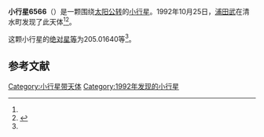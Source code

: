 {{Infobox planet
| bgcolour = #FFFFC0
| name = 6566 Shafter
| symbol = 
| image = 
| caption = 
| discovery = yes
| discovery_ref = 
| discoverer = [[浦田武|浦田武]]
| discovery_site = [[清水町|清水町]] 
| discovered = 1992年10月25日
| designations = yes
| mp_name = 
| named_after = 
| alt_names = 1992 UB2/ 1977 EJ4 / 1985 QR5 / 1989 YA6
| mp_category = [[主带小行星|主带小行星]]
| orbit_ref = <ref name="a">[http://ssd.jpl.nasa.gov/sbdb.cgi?sstr=6566 6566 Shafter] {{Wayback|url=http://ssd.jpl.nasa.gov/sbdb.cgi?sstr=6566 |date=20210724163439 }}，小行星數據庫瀏覽器（JPL Small-Body Database Browser）－[[美国国家航空航天局|美国国家航空航天局]]喷气推进实验室</ref>
| epoch = 2456400.5 (2013年4月18日更新)
| aphelion = {{convert|2.6610197|AU|km|3|abbr=on|lk=out}}
| perihelion = {{convert|1.8933127|AU|km|3|abbr=on}}
| semimajor = {{convert|2.2771662|AU|km|3|abbr=on}}
| eccentricity = 0.1685663
| period = 1255.135203 [[日|日]]<br />3.44[[儒略年|儒略年]]
| avg_speed = 
| inclination = 3.94106
| asc_node = 156.62173
| mean_anomaly = 
| arg_peri = 205.01640
| satellites = 
| physical_characteristics = yes
| dimensions = 
| mass = 
| density = 
| surface_grav = 
| escape_velocity = 
| sidereal_day = 
| axial_tilt = 
| pole_ecliptic_lat = 
| pole_ecliptic_lon = 
| albedo = 
| temperatures= 
| temp_name1 = 
| mean_temp_1 = 
| max_temp_1 = 
| temp_name2 = 
| max_temp_2 = 
| spectral_type = 
| abs_magnitude = 205.01640
}}

'''小行星6566'''（{{lang-en|6566 Shafter}}）是一颗围绕[[太阳|太阳]][[公转|公转]]的[[小行星|小行星]]。1992年10月25日，[[浦田武|浦田武]]在清水町发现了此天体<ref name="a" /><ref>{{cite news|title=小行星列表|url=http://cfa-www.harvard.edu/iau/lists/NumberedMPs.txt|accessdate=2013-07-08|newspaper=哈佛大学|archive-date=2008-05-17|archive-url=https://web.archive.org/web/20080517010638/http://cfa-www.harvard.edu/iau/lists/NumberedMPs.txt|dead-url=no}}</ref>。

这颗小行星的[[绝对星等|绝对星等]]为205.01640等<ref name="a" />。

==参考文献==
{{reflist}}
{{Minor Planet Number|[[小行星6565|小行星6565]]|[[小行星6567|小行星6567]]}}

{{小天体}}

[[Category:小行星带天体|Category:小行星带天体]]
[[Category:1992年发现的小行星|Category:1992年发现的小行星]]

{{asteroid-stub}}